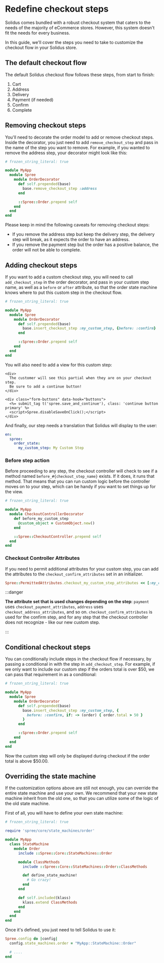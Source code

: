 # Redefine checkout steps

Solidus comes bundled with a robust checkout system that caters to the needs of the majority of
eCommerce stores. However, this system doesn't fit the needs for every business.

In this guide, we'll cover the steps you need to take to customize the checkout flow in your Solidus
store.

## The default checkout flow

The default Solidus checkout flow follows these steps, from start to finish:

1. Cart
2. Address
3. Delivery
4. Payment (if needed)
5. Confirm
6. Complete

## Removing checkout steps

You'll need to decorate the order model to add or remove checkout steps. Inside the decorator, you
just need to add `remove_checkout_step` and pass in the name of the step you want to remove. For
example, if you wanted to remove the address step, your decorator might look like this:

```ruby title="app/decorators/my_app/spree/order_decorator.rb"
# frozen_string_literal: true

module MyApp
  module Spree
    module OrderDecorator
      def self.prepended(base)
        base.remove_checkout_step :address
      end

      ::Spree::Order.prepend self
    end
  end
end
```

Please keep in mind the following caveats for removing checkout steps:

* If you remove the address step but keep the delivery step, the delivery step will break, as it
expects the order to have an address.
* If you remove the payment step but the order has a positive balance, the order will not be able to
complete.

## Adding checkout steps

If you want to add a custom checkout step, you will need to call `add_checkout_step` in the order
decorator, and pass in your custom step name, as well as a `before` or `after` attribute, so that
the order state machine knows where to put this custom step in the checkout flow.

```ruby title="app/decorators/my_app/spree/order_decorator.rb"
# frozen_string_literal: true

module MyApp
  module Spree
    module OrderDecorator
      def self.prepended(base)
        base.insert_checkout_step :my_custom_step, {before: :confirm}
      end

      ::Spree::Order.prepend self
    end
  end
end
```

You will also need to add a view for this custom step:

```erb title="app/views/spree/checkout/_my_custom_step.html.erb"
<div>
  The customer will see this partial when they are on your checkout step.
  Be sure to add a continue button!
</div>

<div class="form-buttons" data-hook="buttons">
  <%= submit_tag t('spree.save_and_continue'), class: 'continue button primary' %>
  <script>Spree.disableSaveOnClick();</script>
</div>
```

And finally, our step needs a translation that Solidus will display to the user:

```yaml title="config/locales/en.yml"
en:
  spree:
    order_state:
      my_custom_step: My Custom Step
```

### Before step action

Before proceeding to any step, the checkout controller will check to see if a method
named `before_#{checkout_step_name}` exists. If it does, it runs that method. That means that you
can run custom logic before the controller moves on to your step, which can be handy if you want to
set things up for the view.

```ruby title="app/controllers/my_app/checkout_controller_decorator.rb"
# frozen_string_literal: true

module MyApp
  module CheckoutControllerDecorator
    def before_my_custom_step
      @custom_object = CustomObject.new()
    end

    ::Spree::CheckoutController.prepend self
  end
end
```

### Checkout Controller Attributes

If you need to permit additional attributes for your custom step, you can add the attributes to
the `checkout_confirm_attributes` set in an initializer.

```ruby title="config/initializers/my_app_initializer.rb"
Spree::PermittedAttributes.checkout_my_custom_step_attributes << [:my_custom_attribute]
```

:::danger

**The attribute set that is used changes depending on the step**: `payment`
uses `checkout_payment_attributes`, `address` uses `checkout_address_attributes`, and so
on. `checkout_confirm_attributes` is used for the confirm step, and for any step that the checkout
controller does not recognize - like our new custom step.

:::

## Conditional checkout steps

You can conditionally include steps in the checkout flow if necessary, by passing a conditional in
with the step in `add_checkout_step`. For example, if we only want to include our custom step if the
orders total is over $50, we can pass that requirement in as a conditional:

```ruby title="app/decorators/my_app/spree/order_decorator.rb"
# frozen_string_literal: true

module MyApp
  module Spree
    module OrderDecorator
      def self.prepended(base)
        base.insert_checkout_step :my_custom_step, {
          before: :confirm, if: -> (order) { order.total > 50 }
        }
      end

      ::Spree::Order.prepend self
    end
  end
end
```

Now the custom step will only be displayed during checkout if the order total is above $50.00.

## Overriding the state machine

If the customization options above are still not enough, you can override the entire state machine
and use your own. We recommend that your new state machine inherit from the old one, so that you can
utilize some of the logic of the old state machine.

First of all, you will have to define your own state machine:

```ruby title="lib/my_app/state_machine.rb"
# frozen_string_literal: true

require 'spree/core/state_machines/order'

module MyApp
  class StateMachine
    module Order
      include ::Spree::Core::StateMachines::Order

      module ClassMethods
        include ::Spree::Core::StateMachines::Order::ClassMethods

        def define_state_machine!
          # Go crazy!
        end
      end

      def self.included(klass)
        klass.extend ClassMethods
      end
    end
  end
end
```

Once it's defined, you just need to tell Solidus to use it:

```ruby title="config/initializers/spree.rb"
Spree.config do |config|
  config.state_machines.order = "MyApp::StateMachine::Order"

  # ....
end
```
